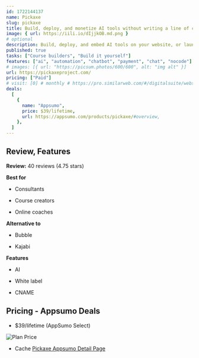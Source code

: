 ```yaml
---
id: 1722144137
name: Pickaxe
slug: pickaxe
title: Build, deploy, and monetize AI tools without writing a line of code
image: { url: https://iili.io/dIjjkOB.md.png }
# optional
description: Build, deploy, and embed AI tools on your website, or launch them as web apps. Monetize your AI tools with flexible subscription options and the Stripe integration
published: true
tasks: ["Course builders", "Build it yourself"]
features: ["ai", "automation", "chatbot", "payment", "chat", "nocode"]
# images: [{ url: "https://picsum.photos/600/600", alt: "img alt" }]
url: https://pickaxeproject.com/
pricing: ["Paid"]
# visit: [0] # monthly # https://pro.similarweb.com/#/digitalsuite/websiteanalysis/home
deals:
  [
    {
      name: "Appsumo",
      price: $39/lifetime,
      url: https://appsumo.com/products/pickaxe/#overview,
    },
  ]
---
```


## Review, Features

**Review:** 40 reviews (4.75 stars)

**Best for**

- Consultants

- Course creators

- Online coaches

**Alternative to**

- Bubble

- Kajabi

**Features**

- AI

- White label

- CNAME

## Pricing - Appsumo Deals

- $39/lifetime (AppSumo Select)

<Img src="https://iili.io/dIwlnov.png" alt="Plan Price" />

- Cache [Pickaxe Appsumo Detail Page](https://iili.io/dIwl5Rn.png)
